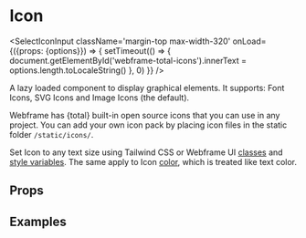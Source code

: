 

# Icon

<SelectIconInput className='margin-top max-width-320'
                 onLoad={({props: {options}}) => {
                   setTimeout(() => {
                     document.getElementById('webframe-total-icons').innerText = options.length.toLocaleString()
                   }, 0)
                 }} />

<AssetCard className='float-right margin' component={Icon} />

A lazy loaded component to display graphical elements. It supports: Font Icons, SVG Icons and Image Icons (the default).

Webframe has {total} built-in open source icons that you can use in any project. You can add your own icon pack by placing icon files in the static folder `/static/icons/`.

Set Icon to any text size using Tailwind CSS or Webframe UI [classes](/docs/ui/styles/classes) and [style variables](/docs/ui/styles/variables). The same apply to Icon [color](/docs/ui/styles/colors), which is treated like text color.

## Props

<PropsTable component={Icon} />

## Examples

<CodeExample desc='Default Image Icon'>
  <Icon name='heart' />
</CodeExample>

<CodeExample desc='Largest Font Icon'>
  <Icon font name='logo' className='font-largest' />
</CodeExample>

<CodeExample desc='Arbitrary Icon Size'>
  <Icon name='logo/tailwindcss' className='text-[64px]' />
</CodeExample>

<CodeExample desc='Theme Colors'>
  <Row className='gap wrap'>
    <Icon name='heart' className='color-primary' />
    <Icon name='heart' className='color-secondary' />
    <Icon name='heart' className='color-accent' />
  </Row>
</CodeExample>
